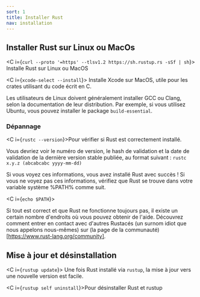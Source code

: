 ```yaml
---
sort: 1
title: Installer Rust
nav: installation
---
```


## Installer Rust sur Linux ou MacOs

<C i={`curl --proto '=https' --tlsv1.2 https://sh.rustup.rs -sSf | sh`}>
  Installe Rust sur Linux ou MacOS
</C>

<C i={`xcode-select --install`}>
  Installe Xcode sur MacOS, utile pour les crates utilisant du code écrit en C.
</C>

Les utilisateurs de Linux doivent généralement installer GCC ou Clang, selon la documentation de leur distribution. Par exemple, si vous utilisez Ubuntu, vous pouvez installer le package `build-essential`.

### Dépannage

<C i={`rustc --version`}>Pour vérifier si Rust est correctement installé.</C>

Vous devriez voir le numéro de version, le hash de validation et la date de validation de la dernière version stable publiée, au format suivant : `rustc x.y.z (abcabcabc yyyy-mm-dd)`

Si vous voyez ces informations, vous avez installé Rust avec succès ! Si vous ne voyez pas ces informations, vérifiez que Rust se trouve dans votre variable système %PATH% comme suit.

<C i={`echo $PATH`}></C>

Si tout est correct et que Rust ne fonctionne toujours pas, il existe un certain nombre d'endroits où vous pouvez obtenir de l'aide. Découvrez comment entrer en contact avec d'autres Rustacés (un surnom idiot que nous appelons nous-mêmes) sur (la page de la communauté)[https://www.rust-lang.org/community].

## Mise à jour et désinstallation

<C i={`rustup update`}>
  Une fois Rust installé via `rustup`, la mise à jour vers une nouvelle version
  est facile.
</C>

<C i={`rustup self uninstall`}>Pour désinstaller Rust et rustup</C>
